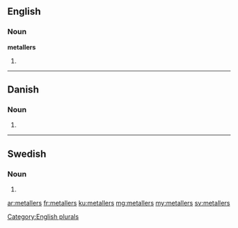 ==English==

===Noun===
'''metallers'''

# {{plural of|metaller}}

[[Category:English plurals]]

----

==Danish==

===Noun===
{{head|da|noun form|g=n}}

# {{form of|genitive plural indefinite|metal|lang=da}}

----

==Swedish==

===Noun===
{{head|sv|noun form}}

# {{sv-noun-form-indef-gen-pl|metall}}

[[ar:metallers]]
[[fr:metallers]]
[[ku:metallers]]
[[mg:metallers]]
[[my:metallers]]
[[sv:metallers]]